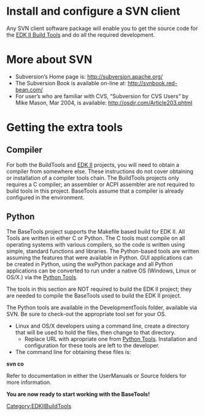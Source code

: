 [[Category:EDKIIBuildTools]]
= Install and configure a SVN client =
Any SVN client software package will enable you to get the source code for the [[edk2-buildtools| EDK II Build Tools]] and do all the required development.

{{TortoiseSvnInstructions}}

= More about SVN=
*Subversion’s Home page is: http://subversion.apache.org/
*The Subversion Book is available on-line at: http://svnbook.red-bean.com/
*For user’s who are familiar with CVS, “Subversion for CVS Users” by Mike Mason, Mar 2004, is available: http://osdir.com/Article203.phtml

= Getting the extra tools=
== Compiler ==
For both the BuildTools and [http://tianocore.github.io/edk2.html EDK II] projects, you will need to obtain a compiler from somewhere else. These instructions do not cover obtaining or installation of a compiler tools chain. The BuildTools projects only requires a C compiler; an assembler or ACPI assembler are not required to build tools in this project. BaseTools assume that a compiler is already configured in the environment.

== Python ==
The BaseTools project supports the Makefile based build for EDK II. All Tools are written in either C or Python. The C tools must compile on all operating systems with various compilers, so the code is written using simple, standard functions and libraries. The Python-based tools are written assuming the features that were available in Python. GUI applications can be created in Python, using the wxPython package and all Python applications can be converted to run under a native OS (Windows, Linux or OS/X.) via the [[Python Tools]].

The tools in this section are NOT required to build the EDK II project; they are needed to compile the
BaseTools used to build the EDK II project.

The Python tools are available in the DevelopmentTools folder, available via SVN. Be sure to check-out the appropriate tool set for your OS.

*Linux and OS/X developers using a command line, create a directory that will be used to hold the files, then change to that directory. 
**Replace URL with apropriate one from [[Python Tools]]. Installation and configuration for these tools are left to the developer.
*The command line for obtaining these files is:
'''svn co <URL>'''

{{TortoiseSvnCheckout|https://edk2-buildtools.svn.sourceforge.net/svnroot/edk2-buildtools/trunk/BaseTools}}

Refer to documentation in either the UserManuals or Source folders for more information.

'''You are now ready to start working with the BaseTools!'''